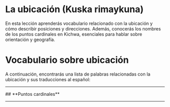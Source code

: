 
# **La ubicación (Kuska rimaykuna)**
En esta lección aprenderás vocabulario relacionado con la ubicación y cómo describir posiciones y direcciones. Además, conocerás los nombres de los puntos cardinales en Kichwa, esenciales para hablar sobre orientación y geografía.
# **Vocabulario sobre ubicación**
A continuación, encontrarás una lista de palabras relacionadas con la ubicación y sus traducciones al español:
<ImageFlipContainer lecture="location" tag="location"/>
<hr />
## **Puntos cardinales**
<ImageFlipContainer lecture="location" tag="cardinal points"/>
<hr /> 
<Quiz lecture="location" />
